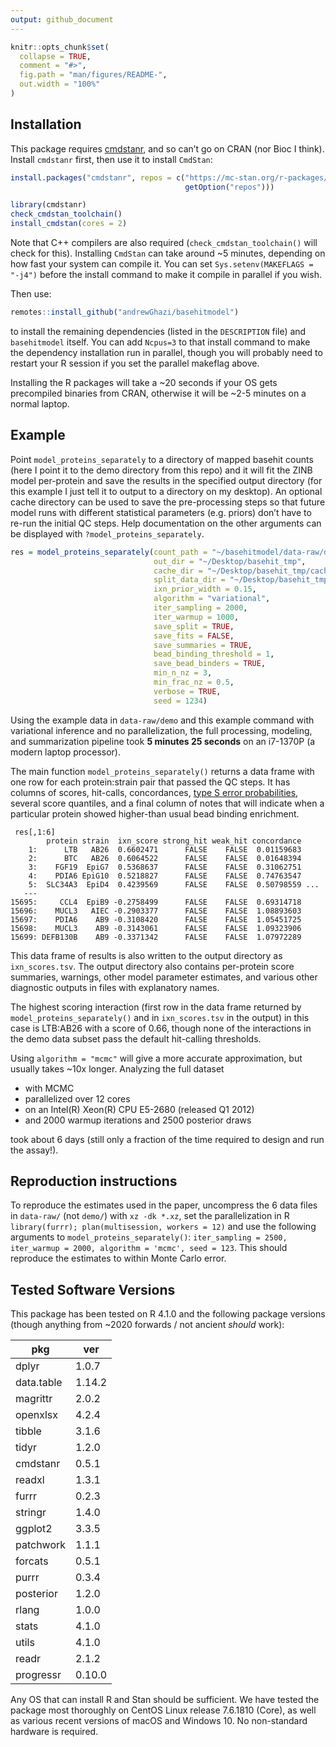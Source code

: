 ```yaml
---
output: github_document
---
```


```r
knitr::opts_chunk$set(
  collapse = TRUE,
  comment = "#>",
  fig.path = "man/figures/README-",
  out.width = "100%"
)
```



## Installation

This package requires [cmdstanr](https://mc-stan.org/cmdstanr/articles/cmdstanr.html), and so can't go on CRAN (nor Bioc I think). Install `cmdstanr` first, then use it to install `CmdStan`:

```r
install.packages("cmdstanr", repos = c("https://mc-stan.org/r-packages/",
                                       getOption("repos")))

library(cmdstanr)
check_cmdstan_toolchain()
install_cmdstan(cores = 2)
```

Note that C++ compilers are also required (`check_cmdstan_toolchain()` will check for this). Installing `CmdStan` can take around ~5 minutes, depending on how fast your system can compile it. You can set `Sys.setenv(MAKEFLAGS = "-j4")` before the install command to make it compile in parallel if you wish.

Then use:

```r
remotes::install_github("andrewGhazi/basehitmodel")
```

to install the remaining dependencies (listed in the `DESCRIPTION` file) and `basehitmodel` itself. You can add `Ncpus=3` to that install command to make the dependency installation run in parallel, though you will probably need to restart your R session if you set the parallel makeflag above.

Installing the R packages will take a ~20 seconds if your OS gets precompiled binaries from CRAN, otherwise it will be ~2-5 minutes on a normal laptop.

## Example

Point `model_proteins_separately` to a directory of mapped basehit counts (here I point it to the demo directory from this repo) and it will fit the ZINB model per-protein and save the results in the specified output directory (for this example I just tell it to output to a directory on my desktop). An optional cache directory can be used to save the pre-processing steps so that future model runs with different statistical parameters (e.g. priors) don't have to re-run the initial QC steps. Help documentation on the other arguments can be displayed with `?model_proteins_separately`. 

```r
res = model_proteins_separately(count_path = "~/basehitmodel/data-raw/demo",
                                out_dir = "~/Desktop/basehit_tmp",
                                cache_dir = "~/Desktop/basehit_tmp/cache",
                                split_data_dir = "~/Desktop/basehit_tmp/splits/",
                                ixn_prior_width = 0.15,
                                algorithm = "variational",
                                iter_sampling = 2000,
                                iter_warmup = 1000,
                                save_split = TRUE,
                                save_fits = FALSE,
                                save_summaries = TRUE,
                                bead_binding_threshold = 1,
                                save_bead_binders = TRUE,
                                min_n_nz = 3,
                                min_frac_nz = 0.5,
                                verbose = TRUE,
                                seed = 1234)
```

Using the example data in `data-raw/demo` and this example command with variational inference and no parallelization, the full processing, modeling, and summarization pipeline took **5 minutes 25 seconds** on an i7-1370P (a modern laptop processor). 

The main function `model_proteins_separately()` returns a data frame with one row for each protein:strain pair that passed the QC steps. It has columns of scores, hit-calls, concordances, [type S error probabilities](https://statmodeling.stat.columbia.edu/2004/12/29/type_1_type_2_t/), several score quantiles, and a final column of notes that will indicate when a particular protein showed higher-than usual bead binding enrichment.

```
 res[,1:6]
        protein strain  ixn_score strong_hit weak_hit concordance
    1:      LTB   AB26  0.6602471      FALSE    FALSE  0.01159683
    2:      BTC   AB26  0.6064522      FALSE    FALSE  0.01648394
    3:    FGF19  EpiG7  0.5368637      FALSE    FALSE  0.31062751
    4:    PDIA6 EpiG10  0.5218827      FALSE    FALSE  0.74763547
    5:  SLC34A3  EpiD4  0.4239569      FALSE    FALSE  0.50798559 ...
   ---                                                           
15695:     CCL4  EpiB9 -0.2758499      FALSE    FALSE  0.69314718
15696:    MUCL3   AIEC -0.2903377      FALSE    FALSE  1.08893603
15697:    PDIA6    AB9 -0.3108420      FALSE    FALSE  1.05451725
15698:    MUCL3    AB9 -0.3143061      FALSE    FALSE  1.09323906
15699: DEFB130B    AB9 -0.3371342      FALSE    FALSE  1.07972289
```


This data frame of results is also written to the output directory as `ixn_scores.tsv`. The output directory also contains per-protein score summaries, warnings, other model parameter estimates, and various other diagnostic outputs in files with explanatory names. 

The highest scoring interaction (first row in the data frame returned by `model_proteins_separately()` and in `ixn_scores.tsv` in the output) in this case is LTB:AB26 with a score of 0.66, though none of the interactions in the demo data subset pass the default hit-calling thresholds.

Using `algorithm = "mcmc"` will give a more accurate approximation, but usually takes ~10x longer. Analyzing the full dataset 

* with MCMC 
* parallelized over 12 cores 
* on an Intel(R) Xeon(R) CPU E5-2680 (released Q1 2012)
* and 2000 warmup iterations and 2500 posterior draws

took about 6 days (still only a fraction of the time required to design and run the assay!).

## Reproduction instructions

To reproduce the estimates used in the paper, uncompress the 6 data files in `data-raw/` (not `demo/`) with `xz -dk *.xz`, set the parallelization in R `library(furrr); plan(multisession, workers = 12)` and use the following arguments to `model_proteins_separately()`: `iter_sampling = 2500, iter_warmup = 2000, algorithm = 'mcmc', seed = 123`. This should reproduce the estimates to within Monte Carlo error.

## Tested Software Versions

This package has been tested on R 4.1.0 and the following package versions (though anything from ~2020 forwards / not ancient *should* work): 

|pkg       |ver   |
|----------|------|
|dplyr     |1.0.7 |
|data.table|1.14.2|
|magrittr  |2.0.2 |
|openxlsx  |4.2.4 |
|tibble    |3.1.6 |
|tidyr     |1.2.0 |
|cmdstanr  |0.5.1 |
|readxl    |1.3.1 |
|furrr     |0.2.3 |
|stringr   |1.4.0 |
|ggplot2   |3.3.5 |
|patchwork |1.1.1 |
|forcats   |0.5.1 |
|purrr     |0.3.4 |
|posterior |1.2.0 |
|rlang     |1.0.0 |
|stats     |4.1.0 |
|utils     |4.1.0 |
|readr     |2.1.2 |
|progressr |0.10.0|

Any OS that can install R and Stan should be sufficient. We have tested the package most thoroughly on CentOS Linux release 7.6.1810 (Core), as well as various recent versions of macOS and Windows 10. No non-standard hardware is required.

